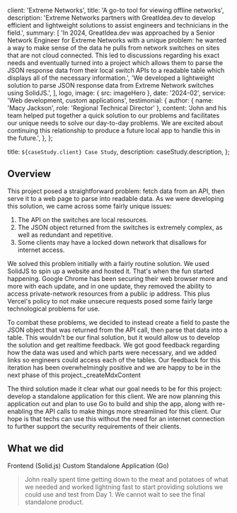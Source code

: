 
  client: 'Extreme Networks',
  title: 'A go-to tool for viewing offline networks',
  description:
    'Extreme Networks partners with GreatIdea.dev to develop efficient and lightweight solutions to assist engineers and technicians in the field.',
  summary: [
    'In 2024, GreatIdea.dev was approached by a Senior Network Engineer for Extreme Networks with a unique problem: he wanted a way to make sense of the data he pulls from network switches on sites that are not cloud connected. This led to discussions regarding his exact needs and eventually turned into a project which allows them to parse the JSON response data from their local switch APIs to a readable table which displays all of the necessary information.',
    'We developed a lightweight solution to parse JSON response data from Extreme Network switches using SolidJS.',
  ],
  logo,
  image: { src: imageHero },
  date: '2024-02',
  service: 'Web development, custom applications',
  testimonial: {
    author: { name: 'Macy Jackson', role: 'Regional Technical Director' },
    content:
      'John and his team helped put together a quick solution to our problems and facilitates our unique needs to solve our day-to-day problems. We are excited about continuing this relationship to produce a future local app to handle this in the future.',
  },
};

  title: `${caseStudy.client} Case Study`,
  description: caseStudy.description,
};

## Overview

This project posed a straightforward problem: fetch data from an API, then serve it to a web page to parse into readable data. As we were developing this solution, we came across some fairly unique issues:

1. The API on the switches are local resources.
2. The JSON object returned from the switches is extremely complex, as well as redundant and repetitive.
3. Some clients may have a locked down network that disallows for internet access.

We solved this problem initially with a fairly routine solution. We used SolidJS to spin up a website and hosted it. That's when the fun started happening. Google Chrome has been securing their web browser more and more with each update, and in one update, they removed the ability to access private-network resources from a public ip address. This plus Vercel's policy to not make unsecure requests posed some fairly large technological problems for use.

To combat these problems, we decided to instead create a field to paste the JSON object that was returned from the API call, then parse that data into a table. This wouldn't be our final solution, but it would allow us to develop the solution and get realtime feedback. We got good feedback regarding how the data was used and which parts were necessary, and we added links so engineers could access each of the tables. Our feedback for this iteration has been overwhelmingly positive and we are happy to be in the next phase of this project.\_createMdxContent

The third solution made it clear what our goal needs to be for this project: develop a standalone application for this client. We are now planning this application out and plan to use Go to build and ship the app, along with re-enabling the API calls to make things more streamlined for this client. Our hope is that techs can use this without the need for an internet connection to further support the security requirements of their clients.

## What we did

<TagList>
  <TagListItem>Frontend (Solid.js)</TagListItem>
  <TagListItem>Custom Standalone Application (Go)</TagListItem>
</TagList>

<Blockquote
  author={{ name: 'Extreme Networks', role: 'Connect Beyond the Network' }}
  image={{ src: imageExtremeLogo }}
>
  John really spent time getting down to the meat and potatoes of what we needed
  and worked lightning fast to start providing solutions we could use and test
  from Day 1. We cannot wait to see the final standalone product.
</Blockquote>

<StatList>
  <StatListItem value='150%' label='faster data analysis' />
  <StatListItem value='10x' label='real world efficiency' />
</StatList>
